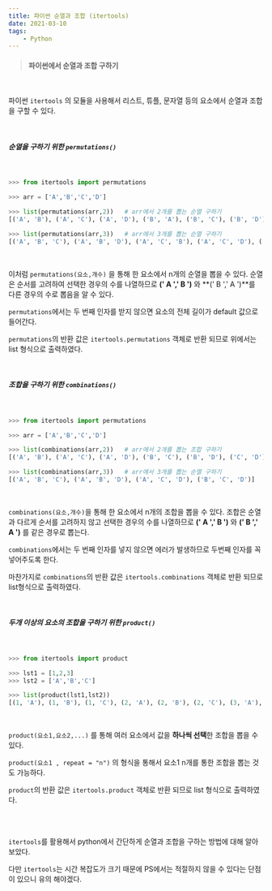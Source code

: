 ```yaml
---
title: 파이썬 순열과 조합 (itertools)
date: 2021-03-10
tags:
    - Python
---
```


> #### 파이썬에서 순열과 조합 구하기

<br/>

파이썬  `itertools` 의 모듈을 사용해서 리스트, 튜플, 문자열 등의 요소에서 순열과 조합을 구할 수 있다.

<br/>

##### 순열을 구하기 위한 `permutations()`

<br/>

~~~python
>>> from itertools import permutations

>>> arr = ['A','B','C','D']

>>> list(permutations(arr,2))	# arr에서 2개를 뽑는 순열 구하기
[('A', 'B'), ('A', 'C'), ('A', 'D'), ('B', 'A'), ('B', 'C'), ('B', 'D'), ('C', 'A'), ('C', 'B'), ('C', 'D'), ('D', 'A'), ('D', 'B'), ('D', 'C')]

>>> list(permutations(arr,3))	# arr에서 3개를 뽑는 순열 구하기
[('A', 'B', 'C'), ('A', 'B', 'D'), ('A', 'C', 'B'), ('A', 'C', 'D'), ('A', 'D', 'B'), ('A', 'D', 'C'), ('B', 'A', 'C'), ('B', 'A', 'D'), ('B', 'C', 'A'), ('B', 'C', 'D'), ('B', 'D', 'A'), ('B', 'D', 'C'), ('C', 'A', 'B'), ('C', 'A', 'D'), ('C', 'B', 'A'), ('C', 'B', 'D'), ('C', 'D', 'A'), ('C', 'D', 'B'), ('D', 'A', 'B'), ('D', 'A', 'C'), ('D', 'B', 'A'), ('D', 'B', 'C'), ('D', 'C', 'A'), ('D', 'C', 'B')]
~~~

<br/>

이처럼 `permutations(요소,개수)` 을 통해 한 요소에서 n개의 순열을 뽑을 수 있다. 순열은 순서를 고려하여 선택한 경우의 수를 나열하므로 **(' A ',' B ')** 와 **(' B ',' A ')**를 다른 경우의 수로 뽑음을 알 수 있다.

`permutations`에서는 두 번째 인자를 받지 않으면 요소의 전체 길이가 default 값으로 들어간다.

`permutations`의 반환 값은 `itertools.permutations` 객체로 반환 되므로 위에서는 list 형식으로 출력하였다.

<br/>

##### 조합을 구하기 위한 `combinations()`

<br/>

~~~python
>>> from itertools import permutations

>>> arr = ['A','B','C','D']

>>> list(combinations(arr,2))	# arr에서 2개를 뽑는 조합 구하기
[('A', 'B'), ('A', 'C'), ('A', 'D'), ('B', 'C'), ('B', 'D'), ('C', 'D')]

>>> list(combinations(arr,3))	# arr에서 3개를 뽑는 순열 구하기
[('A', 'B', 'C'), ('A', 'B', 'D'), ('A', 'C', 'D'), ('B', 'C', 'D')]
~~~

<br/>

`combinations(요소,개수)`을 통해 한 요소에서 n개의 조합을 뽑을 수 있다. 조합은 순열과 다르게 순서를 고려하지 않고 선택한 경우의 수를 나열하므로 **(' A ',' B ')** 와 **(' B ',' A ')** 를 같은 경우로 뽑는다.

`combinations`에서는 두 번째 인자를 넣지 않으면 에러가 발생하므로 두번째 인자를 꼭 넣어주도록 한다.

마찬가지로 `combinations`의 반환 값은 `itertools.combinations` 객체로 반환 되므로 list형식으로 출력하였다.

<br/>

##### 두개 이상의 요소의 조합을 구하기 위한 `product()`

<br/>

~~~python
>>> from itertools import product

>>> lst1 = [1,2,3]
>>> lst2 = ['A','B','C']

>>> list(product(lst1,lst2))
[(1, 'A'), (1, 'B'), (1, 'C'), (2, 'A'), (2, 'B'), (2, 'C'), (3, 'A'), (3, 'B'), (3, 'C')]
~~~

<br/>

`product(요소1,요소2,...)` 를 통해 여러 요소에서 값을 **하나씩 선택**한 조합을 뽑을 수 있다.

`product(요소1 , repeat = "n")` 의 형식을 통해서 요소1 n개를 통한 조합을 뽑는 것도 가능하다.

`product`의 반환 값은 `itertools.product` 객체로 반환 되므로 list 형식으로 출력하였다.

<br/>

<br/>

`itertools`를 활용해서 python에서 간단하게 순열과 조합을 구하는 방법에 대해 알아 보았다. 

다만 `itertools`는 시간 복잡도가 크기 때문에 PS에서는 적절하지 않을 수 있다는 단점이 있으니 유의 해야겠다.

